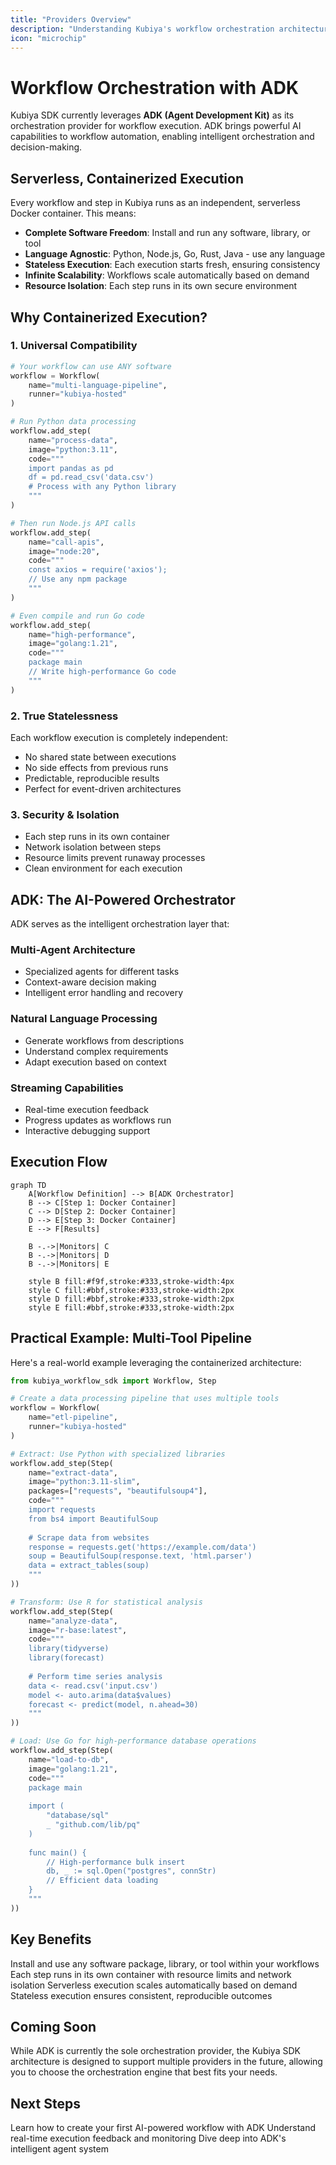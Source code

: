 ```yaml
---
title: "Providers Overview"
description: "Understanding Kubiya's workflow orchestration architecture"
icon: "microchip"
---
```


# Workflow Orchestration with ADK

Kubiya SDK currently leverages **ADK (Agent Development Kit)** as its orchestration provider for workflow execution. ADK brings powerful AI capabilities to workflow automation, enabling intelligent orchestration and decision-making.

## Serverless, Containerized Execution

<Card title="🚀 Run Any Software, Anywhere" icon="docker">
  Every workflow and step in Kubiya runs as an independent, serverless Docker container. This means:
  
  - **Complete Software Freedom**: Install and run any software, library, or tool
  - **Language Agnostic**: Python, Node.js, Go, Rust, Java - use any language
  - **Stateless Execution**: Each execution starts fresh, ensuring consistency
  - **Infinite Scalability**: Workflows scale automatically based on demand
  - **Resource Isolation**: Each step runs in its own secure environment
</Card>

## Why Containerized Execution?

### 1. **Universal Compatibility**
```python
# Your workflow can use ANY software
workflow = Workflow(
    name="multi-language-pipeline",
    runner="kubiya-hosted"
)

# Run Python data processing
workflow.add_step(
    name="process-data",
    image="python:3.11",
    code="""
    import pandas as pd
    df = pd.read_csv('data.csv')
    # Process with any Python library
    """
)

# Then run Node.js API calls
workflow.add_step(
    name="call-apis",
    image="node:20",
    code="""
    const axios = require('axios');
    // Use any npm package
    """
)

# Even compile and run Go code
workflow.add_step(
    name="high-performance",
    image="golang:1.21",
    code="""
    package main
    // Write high-performance Go code
    """
)
```

### 2. **True Statelessness**

Each workflow execution is completely independent:

- No shared state between executions
- No side effects from previous runs
- Predictable, reproducible results
- Perfect for event-driven architectures

### 3. **Security & Isolation**

- Each step runs in its own container
- Network isolation between steps
- Resource limits prevent runaway processes
- Clean environment for each execution

## ADK: The AI-Powered Orchestrator

ADK serves as the intelligent orchestration layer that:

### **Multi-Agent Architecture**
- Specialized agents for different tasks
- Context-aware decision making
- Intelligent error handling and recovery

### **Natural Language Processing**
- Generate workflows from descriptions
- Understand complex requirements
- Adapt execution based on context

### **Streaming Capabilities**
- Real-time execution feedback
- Progress updates as workflows run
- Interactive debugging support

## Execution Flow

```mermaid
graph TD
    A[Workflow Definition] --> B[ADK Orchestrator]
    B --> C[Step 1: Docker Container]
    C --> D[Step 2: Docker Container]
    D --> E[Step 3: Docker Container]
    E --> F[Results]
    
    B -.->|Monitors| C
    B -.->|Monitors| D
    B -.->|Monitors| E
    
    style B fill:#f9f,stroke:#333,stroke-width:4px
    style C fill:#bbf,stroke:#333,stroke-width:2px
    style D fill:#bbf,stroke:#333,stroke-width:2px
    style E fill:#bbf,stroke:#333,stroke-width:2px
```

## Practical Example: Multi-Tool Pipeline

Here's a real-world example leveraging the containerized architecture:

```python
from kubiya_workflow_sdk import Workflow, Step

# Create a data processing pipeline that uses multiple tools
workflow = Workflow(
    name="etl-pipeline",
    runner="kubiya-hosted"
)

# Extract: Use Python with specialized libraries
workflow.add_step(Step(
    name="extract-data",
    image="python:3.11-slim",
    packages=["requests", "beautifulsoup4"],
    code="""
    import requests
    from bs4 import BeautifulSoup
    
    # Scrape data from websites
    response = requests.get('https://example.com/data')
    soup = BeautifulSoup(response.text, 'html.parser')
    data = extract_tables(soup)
    """
))

# Transform: Use R for statistical analysis
workflow.add_step(Step(
    name="analyze-data",
    image="r-base:latest",
    code="""
    library(tidyverse)
    library(forecast)
    
    # Perform time series analysis
    data <- read.csv('input.csv')
    model <- auto.arima(data$values)
    forecast <- predict(model, n.ahead=30)
    """
))

# Load: Use Go for high-performance database operations
workflow.add_step(Step(
    name="load-to-db",
    image="golang:1.21",
    code="""
    package main
    
    import (
        "database/sql"
        _ "github.com/lib/pq"
    )
    
    func main() {
        // High-performance bulk insert
        db, _ := sql.Open("postgres", connStr)
        // Efficient data loading
    }
    """
))
```

## Key Benefits

<CardGroup cols={2}>
  <Card title="🔧 Use Any Tool" icon="wrench">
    Install and use any software package, library, or tool within your workflows
  </Card>
  
  <Card title="🔒 Secure Isolation" icon="shield">
    Each step runs in its own container with resource limits and network isolation
  </Card>
  
  <Card title="📈 Infinite Scale" icon="chart-line">
    Serverless execution scales automatically based on demand
  </Card>
  
  <Card title="🎯 Predictable Results" icon="bullseye">
    Stateless execution ensures consistent, reproducible outcomes
  </Card>
</CardGroup>

## Coming Soon

While ADK is currently the sole orchestration provider, the Kubiya SDK architecture is designed to support multiple providers in the future, allowing you to choose the orchestration engine that best fits your needs.

## Next Steps

<Card title="Get Started with ADK" href="/providers/adk/getting-started" icon="rocket">
  Learn how to create your first AI-powered workflow with ADK
</Card>

<Card title="Explore Streaming" href="/providers/adk/streaming" icon="broadcast">
  Understand real-time execution feedback and monitoring
</Card>

<Card title="Multi-Agent Architecture" href="/providers/adk/agents" icon="users">
  Dive deep into ADK's intelligent agent system
</Card> 